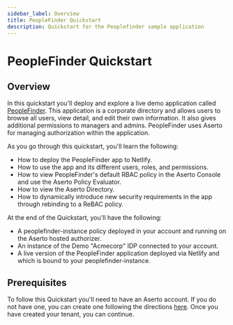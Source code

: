 ```yaml
---
sidebar_label: Overview
title: PeopleFinder Quickstart
description: Quickstart for the Peoplefinder sample application
---
```


# PeopleFinder Quickstart

## Overview

In this quickstart you'll deploy and explore a live demo application called [PeopleFinder](https://github.com/aserto-demo/peoplefinder-acmecorp). This application is a corporate directory and allows users to browse all users, view detail, and edit their own information. It also gives additional permissions to managers and admins. PeopleFinder uses Aserto for managing authorization within the application.

As you go through this quickstart, you'll learn the following:

- How to deploy the PeopleFinder app to Netlify.
- How to use the app and its different users, roles, and permissions.
- How to view PeopleFinder's default RBAC policy in the Aserto Console and use the Aserto Policy Evaluator.
- How to view the Aserto Directory.
- How to dynamically introduce new security requirements in the app through rebinding to a ReBAC policy.

At the end of the Quickstart, you'll have the following:

- A peoplefinder-instance policy deployed in your account and running on the Aserto hosted authorizer.
- An instance of the Demo "Acmecorp" IDP connected to your account.
- A live version of the PeopleFinder application deployed via Netlify and which is bound to your peoplefinder-instance.

## Prerequisites

To follow this Quickstart you'll need to have an Aserto account. If you do not have one, you can create one following the directions [here](/docs/v1/getting-started/first-steps/create-account). Once you have created your tenant, you can continue.
